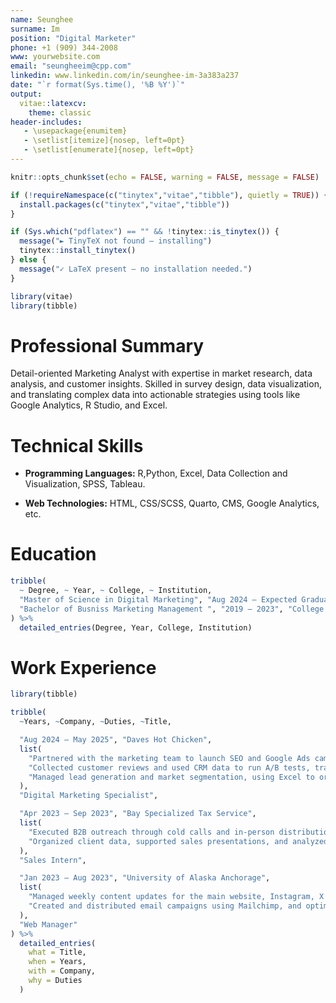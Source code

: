 ```yaml
---
name: Seunghee
surname: Im
position: "Digital Marketer"
phone: +1 (909) 344-2008
www: yourwebsite.com
email: "seungheeim@cpp.com"
linkedin: www.linkedin.com/in/seunghee-im-3a383a237
date: "`r format(Sys.time(), '%B %Y')`"
output: 
  vitae::latexcv:
    theme: classic
header-includes:
   - \usepackage{enumitem}
   - \setlist[itemize]{nosep, left=0pt}
   - \setlist[enumerate]{nosep, left=0pt}
---
```


```r
knitr::opts_chunk$set(echo = FALSE, warning = FALSE, message = FALSE)

if (!requireNamespace(c("tinytex","vitae","tibble"), quietly = TRUE)) {
  install.packages(c("tinytex","vitae","tibble"))
}

if (Sys.which("pdflatex") == "" && !tinytex::is_tinytex()) {                    
  message("► TinyTeX not found – installing")
  tinytex::install_tinytex()        
} else {
  message("✓ LaTeX present – no installation needed.")
}

library(vitae)
library(tibble)
```

# Professional Summary

Detail-oriented Marketing Analyst with expertise in market research, data analysis, and customer insights. Skilled in survey design, data visualization, and translating complex data into actionable strategies using tools like Google Analytics, R Studio, and Excel.

# Technical Skills

-   **Programming Languages:** R,Python, Excel, Data Collection and Visualization, SPSS, Tableau.

-   **Web Technologies:** HTML, CSS/SCSS, Quarto, CMS, Google Analytics, etc.

# Education

```r
tribble(
  ~ Degree, ~ Year, ~ College, ~ Institution,
  "Master of Science in Digital Marketing", "Aug 2024 – Expected Graduation Aug 2025", "Singelyn Graduate School of Business", "Cal poly Pomona",
  "Bachelor of Busniss Marketing Management ", "2019 – 2023", "College of Business Administration", "University of Alaska Anchorage"
) %>%
  detailed_entries(Degree, Year, College, Institution)
```

# Work Experience


```r

library(tibble)

tribble(
  ~Years, ~Company, ~Duties, ~Title,

  "Aug 2024 – May 2025", "Daves Hot Chicken",
  list(
    "Partnered with the marketing team to launch SEO and Google Ads campaigns, targeting Gen Z and MZ audiences.",
    "Collected customer reviews and used CRM data to run A/B tests, track performance, and improve engagement.",
    "Managed lead generation and market segmentation, using Excel to organize outreach and update the customer database."
  ),
  "Digital Marketing Specialist",

  "Apr 2023 – Sep 2023", "Bay Specialized Tax Service",
  list(
    "Executed B2B outreach through cold calls and in-person distribution of flyers designed in Canva, driving lead generation.",
    "Organized client data, supported sales presentations, and analyzed local markets to help expand the customer base."
  ),
  "Sales Intern",

  "Jan 2023 – Aug 2023", "University of Alaska Anchorage",
  list(
    "Managed weekly content updates for the main website, Instagram, X (Twitter), and YouTube to ensure brand consistency and audience engagement.",
    "Created and distributed email campaigns using Mailchimp, and optimized web content through analytics to improve usability and support stakeholder goals."
  ),
  "Web Manager"
) %>%
  detailed_entries(
    what = Title,
    when = Years,
    with = Company,
    why = Duties
  )


```
